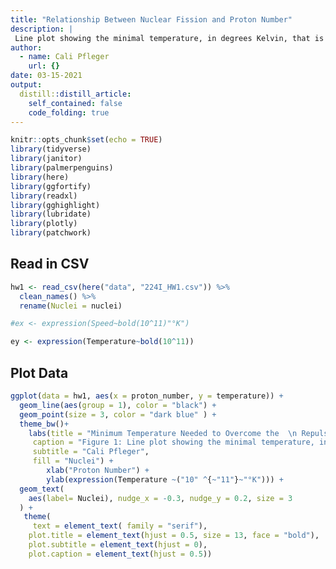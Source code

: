 ```yaml
---
title: "Relationship Between Nuclear Fission and Proton Number"
description: |
 Line plot showing the minimal temperature, in degrees Kelvin, that is needed to overcome the repulsive force between two nuclei during nuclear fission.
author:
  - name: Cali Pfleger
    url: {}
date: 03-15-2021
output:
  distill::distill_article:
    self_contained: false
    code_folding: true 
---
```




```r
knitr::opts_chunk$set(echo = TRUE)
library(tidyverse)
library(janitor)
library(palmerpenguins)
library(here)
library(ggfortify)
library(readxl)
library(gghighlight)
library(lubridate)
library(plotly)
library(patchwork)
```

## Read in CSV 
```r
hw1 <- read_csv(here("data", "224I_HW1.csv")) %>% 
  clean_names() %>% 
  rename(Nuclei = nuclei)

#ex <- expression(Speed~bold(10^11)"°K")

ey <- expression(Temperature~bold(10^11))

```

## Plot Data
```r
ggplot(data = hw1, aes(x = proton_number, y = temperature)) +
  geom_line(aes(group = 1), color = "black") +
  geom_point(size = 3, color = "dark blue" ) +
  theme_bw()+
    labs(title = "Minimum Temperature Needed to Overcome the  \n Repulsive Force During Nuclear Fission", 
     caption = "Figure 1: Line plot showing the minimal temperature, in degrees Kelvin, that is needed to overcome the repulsive force \n between two nuclei during nuclear fission for He and C (8 protons), He and Si (16 protons), and He and Fe (28 protons). ",
     subtitle = "Cali Pfleger",
     fill = "Nuclei") +
        xlab("Proton Number") +
        ylab(expression(Temperature ~("10" ^{~"11"}~"°K"))) +
  geom_text(
    aes(label= Nuclei), nudge_x = -0.3, nudge_y = 0.2, size = 3
  ) +
   theme(
     text = element_text( family = "serif"),
    plot.title = element_text(hjust = 0.5, size = 13, face = "bold"),    # Center title position and size
    plot.subtitle = element_text(hjust = 0),
    plot.caption = element_text(hjust = 0.5)) 
```



